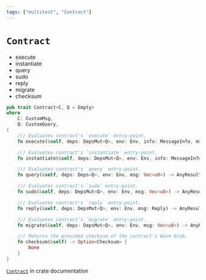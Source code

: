 ```yaml
---
tags: ["multitest", "Contract"]
---
```


# `Contract`

- execute
- instantiate
- query
- sudo
- reply
- migrate
- checksum

```rust
pub trait Contract<C, Q = Empty>
where
    C: CustomMsg,
    Q: CustomQuery,
{
    /// Evaluates contract's `execute` entry-point.
    fn execute(&self, deps: DepsMut<Q>, env: Env, info: MessageInfo, msg: Vec<u8>) -> AnyResult<Response<C>>;

    /// Evaluates contract's `instantiate` entry-point.
    fn instantiate(&self, deps: DepsMut<Q>, env: Env, info: MessageInfo, msg: Vec<u8>) -> AnyResult<Response<C>>;

    /// Evaluates contract's `query` entry-point.
    fn query(&self, deps: Deps<Q>, env: Env, msg: Vec<u8>) -> AnyResult<Binary>;

    /// Evaluates contract's `sudo` entry-point.
    fn sudo(&self, deps: DepsMut<Q>, env: Env, msg: Vec<u8>) -> AnyResult<Response<C>>;

    /// Evaluates contract's `reply` entry-point.
    fn reply(&self, deps: DepsMut<Q>, env: Env, msg: Reply) -> AnyResult<Response<C>>;

    /// Evaluates contract's `migrate` entry-point.
    fn migrate(&self, deps: DepsMut<Q>, env: Env, msg: Vec<u8>) -> AnyResult<Response<C>>;

    /// Returns the provided checksum of the contract's Wasm blob.
    fn checksum(&self) -> Option<Checksum> {
        None
    }
}
```

[`Contract`](https://docs.rs/cw-multi-test/latest/cw_multi_test/trait.Contract.html) in crate
documentation
